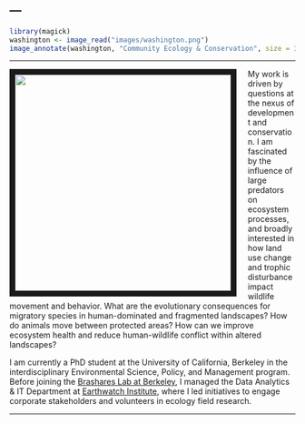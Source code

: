 ---
---
```r
library(magick)
washington <- image_read("images/washington.png")
image_annotate(washington, "Community Ecology & Conservation", size = 35, color = "white", font = "Garamond")
```

-----------------------------
  
<link rel="stylesheet" href="style.css" type="text/css">

<img src="images/IMG_1130.jpg" style="width:380px; border:10px solid; margin-right: 20px;" align="left">  
  
My work is driven by questions at the nexus of development and conservation. I am fascinated by the influence of large predators on ecosystem processes, and broadly interested in how land use change and trophic disturbance impact wildlife movement and behavior. What are the evolutionary consequences for migratory species in human-dominated and fragmented landscapes? How do animals move between protected areas? How can we improve ecosystem health and reduce human-wildlife conflict within altered landscapes? 
  
I am currently a PhD student at the University of California, Berkeley in the interdisciplinary Environmental Science, Policy, and Management program. Before joining the [Brashares Lab at Berkeley](https://nature.berkeley.edu/BrasharesGroup/), I managed the Data Analytics & IT Department at [Earthwatch Institute](http://earthwatch.org/), where I led initiatives to engage corporate stakeholders and volunteers in ecology field research. 
  
--------------------------------